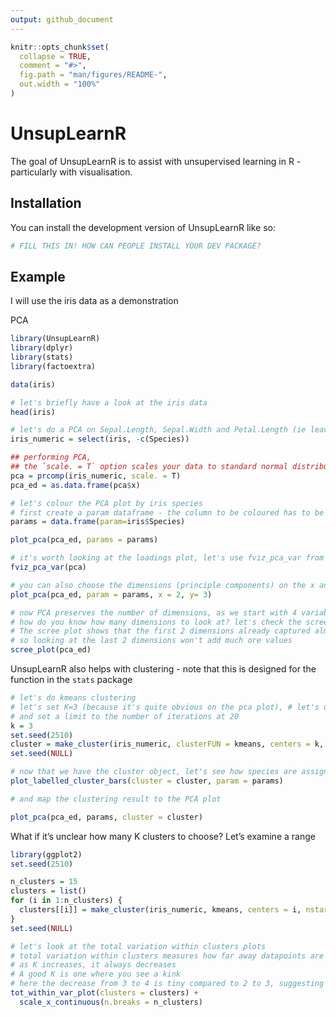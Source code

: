 ```yaml
---
output: github_document
---
```


<!-- README.md is generated from README.Rmd. Please edit that file -->

```r
knitr::opts_chunk$set(
  collapse = TRUE,
  comment = "#>",
  fig.path = "man/figures/README-",
  out.width = "100%"
)
```

# UnsupLearnR

<!-- badges: start -->
<!-- badges: end -->

The goal of UnsupLearnR is to assist with unsupervised learning in R - particularly with visualisation. 

## Installation

You can install the development version of UnsupLearnR like so:

``` r
# FILL THIS IN! HOW CAN PEOPLE INSTALL YOUR DEV PACKAGE?
```

## Example

I will use the iris data as a demonstration

PCA
```r
library(UnsupLearnR)
library(dplyr)
library(stats)
library(factoextra)

data(iris)

# let's briefly have a look at the iris data
head(iris)

# let's do a PCA on Sepal.Length, Sepal.Width and Petal.Length (ie leave out species)
iris_numeric = select(iris, -c(Species))

## performing PCA, 
## the `scale. = T` option scales your data to standard normal distribution (mean=0, var=1) - this is generally recommended as the categories on PCA are not on the same units/scales
pca = prcomp(iris_numeric, scale. = T)
pca_ed = as.data.frame(pca$x)

# let's colour the PCA plot by iris species
# first create a param dataframe - the column to be coloured has to be named "param"
params = data.frame(param=iris$Species)

plot_pca(pca_ed, params = params)

# it's worth looking at the loadings plot, let's use fviz_pca_var from factoextra package (I think it does a really good job so I don't think I need to write a similar function in UnsupLearnR)
fviz_pca_var(pca)

# you can also choose the dimensions (principle components) on the x and y axis 
plot_pca(pca_ed, param = params, x = 2, y= 3)

# now PCA preserves the number of dimensions, as we start with 4 variables (columns), we should now have 4 principle components 
# how do you know how many dimensions to look at? let's check the scree plot (we should have done this before even looking at the pca plots themselves)
# The scree plot shows that the first 2 dimensions already captured almost 100% of the variation (ie information) of the data - 
# so looking at the last 2 dimensions won't add much ore values
scree_plot(pca_ed)

```

UnsupLearnR also helps with clustering - note that this is designed for the function in the `stats` package

```r
# let's do kmeans clustering
# let's set K=3 (because it's quite obvious on the pca plot), # let's use 30 initialisations because the first step of kmeans is a randomisation step
# and set a limit to the number of iterations at 20
k = 3
set.seed(2510)
cluster = make_cluster(iris_numeric, clusterFUN = kmeans, centers = k, nstart = 30, iter.max = 20)
set.seed(NULL)

# now that we have the cluster object, let's see how species are assigned to clusters
plot_labelled_cluster_bars(cluster = cluster, param = params)

# and map the clustering result to the PCA plot

plot_pca(pca_ed, params, cluster = cluster)

```

What if it's unclear how many K clusters to choose? Let's examine a range

```r
library(ggplot2)
set.seed(2510)

n_clusters = 15
clusters = list()
for (i in 1:n_clusters) {
  clusters[[i]] = make_cluster(iris_numeric, kmeans, centers = i, nstart = 30, iter.max = 20)
}
set.seed(NULL)

# let's look at the total variation within clusters plots 
# total variation within clusters measures how far away datapoints are from their centers
# as K increases, it always decreases
# A good K is one where you see a kink
# here the decrease from 3 to 4 is tiny compared to 2 to 3, suggesting that 3 is a good K value
tot_within_var_plot(clusters = clusters) + 
  scale_x_continuous(n.breaks = n_clusters)

```
